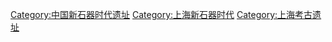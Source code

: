 [[Category:中国新石器时代遗址|Category:中国新石器时代遗址]]
[[Category:上海新石器时代|Category:上海新石器时代]]
[[Category:上海考古遗址|Category:上海考古遗址]]